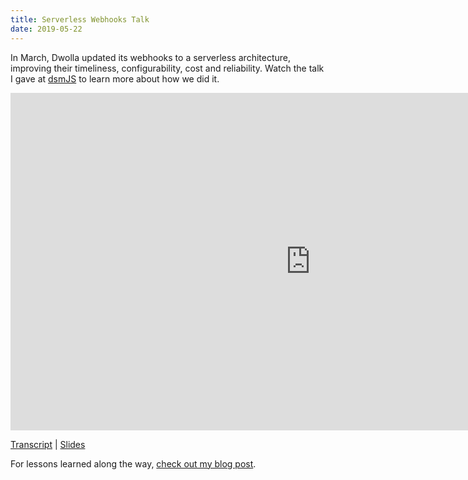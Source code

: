 ```yaml
---
title: Serverless Webhooks Talk
date: 2019-05-22
---
```


In March, Dwolla updated its webhooks to a serverless architecture, improving their timeliness, configurability, cost and reliability. Watch the talk I gave at [dsmJS](https://twitter.com/desmoinesjs) to learn more about how we did it.

<iframe
  width="960"
  height="540"
  src="https://www.youtube.com/embed/zpPV8lUxPpE"
  frameborder="0"
  allow="accelerometer; autoplay; encrypted-media; gyroscope; picture-in-picture"
  allowfullscreen
  title="Sending Millions of Serverless Webhooks"
></iframe>

[Transcript](https://www.dwolla.com/resources/serverless-webhooks-presentation/) | [Slides](https://gitpitch.com/dwolla/webhook-handler#/)

For lessons learned along the way, [check out my blog post](../lessons-learned-from-sending-millions-of-serverless-webhooks).

